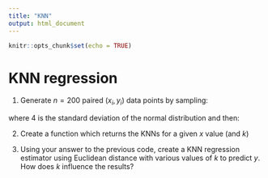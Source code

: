 ```yaml
---
title: "KNN"
output: html_document
---
```


```r
knitr::opts_chunk$set(echo = TRUE)
```

# KNN regression

1. Generate $n=200$ paired $(x_i, y_i)$ data points by sampling:

\begin{equation}
x_i \sim \mathcal{N}(0, 4)
\end{equation}

where $4$ is the standard deviation of the normal distribution and then:

\begin{equation}
y_i \sim \mathcal{N}(sin(x_i), 0.2)
\end{equation}


2. Create a function which returns the KNNs for a given $x$ value (and $k$)


3. Using your answer to the previous code, create a KNN regression estimator using Euclidean distance with various values of $k$ to predict $y$. How does $k$ influence the results?

